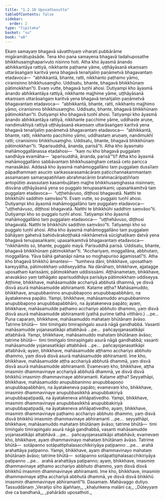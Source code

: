 ```yaml
---
title: "1.2.10 Uposathasutta"
tableOfContents: false
sidebar:
  order: 2
type: "tipitaka"
basket: "su"
book: "a8"
---
```



<DynamicBreadcrumb />

<Division number="20" book="a8" bookNo="17" page="44">

<Paragraph number="200" book="a8">
Ekaṃ samayaṃ bhagavā sāvatthiyaṃ viharati pubbārāme migāramātupāsāde. Tena kho pana samayena bhagavā tadahuposathe bhikkhusaṃghaparivuto nisinno hoti. Atha kho āyasmā ānando abhikkantāya rattiyā, nikkhante paṭhame yāme, uṭṭhāyāsanā ekaṃsaṃ uttarāsaṅgaṃ karitvā yena bhagavā tenañjaliṃ paṇāmetvā bhagavantaṃ etadavoca—  “abhikkantā, bhante, ratti, nikkhanto paṭhamo yāmo, ciranisinno bhikkhusaṃgho. Uddisatu, bhante, bhagavā bhikkhūnaṃ pātimokkhan”ti.
</Paragraph>

<Paragraph number="201" book="a8">
Evaṃ vutte, bhagavā tuṇhī ahosi. Dutiyampi kho āyasmā ānando abhikkantāya rattiyā, nikkhante majjhime yāme, uṭṭhāyāsanā ekaṃsaṃ uttarāsaṅgaṃ karitvā yena bhagavā tenañjaliṃ paṇāmetvā bhagavantaṃ etadavoca—  “abhikkantā, bhante, ratti, nikkhanto majjhimo yāmo, ciranisinno bhikkhusaṃgho. Uddisatu, bhante, bhagavā bhikkhūnaṃ pātimokkhan”ti. Dutiyampi kho bhagavā tuṇhī ahosi. Tatiyampi kho āyasmā ānando abhikkantāya rattiyā, nikkhante pacchime yāme, uddhaste aruṇe, nandimukhiyā rattiyā uṭṭhāyāsanā ekaṃsaṃ uttarāsaṅgaṃ karitvā yena bhagavā tenañjaliṃ paṇāmetvā bhagavantaṃ etadavoca—  “abhikkantā, bhante, ratti, nikkhanto pacchimo yāmo, uddhastaṃ aruṇaṃ, nandimukhī ratti; ciranisinno bhikkhusaṃgho. Uddisatu, bhante, bhagavā bhikkhūnaṃ pātimokkhan”ti. “Aparisuddhā, ānanda, parisā”ti.
</Paragraph>

<Paragraph number="202" book="a8">
Atha kho āyasmato mahāmoggallānassa etadahosi—  “kaṃ nu kho bhagavā puggalaṃ sandhāya evamāha—  ‘aparisuddhā, ānanda, parisā’”ti? Atha kho āyasmā mahāmoggallāno sabbāvantaṃ bhikkhusaṃghaṃ cetasā ceto paricca manasākāsi. Addasā kho āyasmā mahāmoggallāno taṃ puggalaṃ dussīlaṃ pāpadhammaṃ asuciṃ saṅkassarasamācāraṃ paṭicchannakammantaṃ assamaṇaṃ samaṇapaṭiññaṃ abrahmacāriṃ brahmacāripaṭiññaṃ antopūtiṃ avassutaṃ kasambujātaṃ majjhe bhikkhusaṃghassa nisinnaṃ; disvāna uṭṭhāyāsanā yena so puggalo tenupasaṅkami; upasaṅkamitvā taṃ puggalaṃ etadavoca—  “uṭṭhehāvuso, diṭṭhosi bhagavatā. Natthi te bhikkhūhi saddhiṃ saṃvāso”ti.
</Paragraph>

<Paragraph number="203" book="a8">
Evaṃ vutte, so puggalo tuṇhī ahosi. Dutiyampi kho āyasmā mahāmoggallāno taṃ puggalaṃ etadavoca—  “uṭṭhehāvuso, diṭṭhosi bhagavatā. Natthi te bhikkhūhi saddhiṃ saṃvāso”ti. Dutiyampi kho so puggalo tuṇhī ahosi. Tatiyampi kho āyasmā mahāmoggallāno taṃ puggalaṃ etadavoca—  “uṭṭhehāvuso, diṭṭhosi bhagavatā. Natthi te bhikkhūhi saddhiṃ saṃvāso”ti. Tatiyampi kho so puggalo tuṇhī ahosi.
</Paragraph>

<Paragraph number="204" book="a8">
Atha kho āyasmā mahāmoggallāno taṃ puggalaṃ bāhāyaṃ gahetvā bahidvārakoṭṭhakā nikkhāmetvā sūcighaṭikaṃ datvā yena bhagavā tenupasaṅkami; upasaṅkamitvā bhagavantaṃ etadavoca—  “nikkhāmito so, bhante, puggalo mayā. Parisuddhā parisā. Uddisatu, bhante, bhagavā bhikkhūnaṃ pātimokkhan”ti. “Acchariyaṃ, moggallāna, abbhutaṃ, moggallāna. Yāva bāhā gahaṇāpi nāma so moghapuriso āgamissatī”ti.
</Paragraph>

<Paragraph number="205" book="a8">
Atha kho bhagavā bhikkhū āmantesi—  “tumheva dāni, bhikkhave, uposathaṃ kareyyātha, pātimokkhaṃ uddiseyyātha. Na dānāhaṃ, bhikkhave, ajjatagge uposathaṃ karissāmi, pātimokkhaṃ uddisissāmi. Aṭṭhānametaṃ, bhikkhave, anavakāso yaṃ tathāgato aparisuddhāya parisāya pātimokkhaṃ uddiseyya.
</Paragraph>

<Paragraph number="206" book="a8">
Aṭṭhime, bhikkhave, mahāsamudde acchariyā abbhutā dhammā, ye disvā disvā asurā mahāsamudde abhiramanti. Katame aṭṭha? Mahāsamuddo, bhikkhave, anupubbaninno anupubbapoṇo anupubbapabbhāro, na āyatakeneva papāto. Yampi, bhikkhave, mahāsamuddo anupubbaninno anupubbapoṇo anupubbapabbhāro, na āyatakeneva papāto; ayaṃ, bhikkhave, mahāsamudde paṭhamo acchariyo abbhuto dhammo, yaṃ disvā disvā asurā mahāsamudde abhiramanti (yathā purime tathā vitthāro.) …pe…
</Paragraph>

<Paragraph number="207" book="a8">
Puna caparaṃ, bhikkhave, mahāsamuddo mahataṃ bhūtānaṃ āvāso. Tatrime bhūtā—  timi timiṅgalo timirapiṅgalo asurā nāgā gandhabbā. Vasanti mahāsamudde yojanasatikāpi attabhāvā …pe…  pañcayojanasatikāpi attabhāvā. Yampi, bhikkhave, mahāsamuddo mahataṃ bhūtānaṃ āvāso; tatrime bhūtā—  timi timiṅgalo timirapiṅgalo asurā nāgā gandhabbā; vasanti mahāsamudde yojanasatikāpi attabhāvā …pe…  pañcayojanasatikāpi attabhāvā; ayaṃ, bhikkhave, mahāsamudde aṭṭhamo acchariyo abbhuto dhammo, yaṃ disvā disvā asurā mahāsamudde abhiramanti. Ime kho, bhikkhave, mahāsamudde aṭṭha acchariyā abbhutā dhammā, yaṃ disvā disvā asurā mahāsamudde abhiramanti.
</Paragraph>

<Paragraph number="208" book="a8">
Evamevaṃ kho, bhikkhave, aṭṭha imasmiṃ dhammavinaye acchariyā abbhutā dhammā, ye disvā disvā bhikkhū imasmiṃ dhammavinaye abhiramanti. Katame aṭṭha? Seyyathāpi, bhikkhave, mahāsamuddo anupubbaninno anupubbapoṇo anupubbapabbhāro, na āyatakeneva papāto; evamevaṃ kho, bhikkhave, imasmiṃ dhammavinaye anupubbasikkhā anupubbakiriyā anupubbapaṭipadā, na āyatakeneva aññāpaṭivedho. Yampi, bhikkhave, imasmiṃ dhammavinaye anupubbasikkhā anupubbakiriyā anupubbapaṭipadā, na āyatakeneva aññāpaṭivedho; ayaṃ, bhikkhave, imasmiṃ dhammavinaye paṭhamo acchariyo abbhuto dhammo, yaṃ disvā disvā bhikkhū imasmiṃ dhammavinaye abhiramanti …pe…  seyyathāpi, bhikkhave, mahāsamuddo mahataṃ bhūtānaṃ āvāso; tatrime bhūtā—  timi timiṅgalo timirapiṅgalo asurā nāgā gandhabbā, vasanti mahāsamudde yojanasatikāpi attabhāvā …pe…  pañcayojanasatikāpi attabhāvā; evamevaṃ kho, bhikkhave, ayaṃ dhammavinayo mahataṃ bhūtānaṃ āvāso. Tatrime bhūtā—  sotāpanno sotāpattiphalasacchikiriyāya paṭipanno …pe…  arahā arahattāya paṭipanno. Yampi, bhikkhave, ayaṃ dhammavinayo mahataṃ bhūtānaṃ āvāso; tatrime bhūtā—  sotāpanno sotāpattiphalasacchikiriyāya paṭipanno …pe…  arahā arahattāya paṭipanno; ayaṃ, bhikkhave, imasmiṃ dhammavinaye aṭṭhamo acchariyo abbhuto dhammo, yaṃ disvā disvā bhikkhū imasmiṃ dhammavinaye abhiramanti. Ime kho, bhikkhave, imasmiṃ dhammavinaye aṭṭha acchariyā abbhutā dhammā, ye disvā disvā bhikkhū imasmiṃ dhammavinaye abhiramantī”ti.

</Paragraph>
</Division>

<Paragraph number="209" type="center" book="a8">
Dasamaṃ.



</Paragraph>

<Paragraph number="210" type="center" book="a8">
Mahāvaggo dutiyo.



</Paragraph>

<Paragraph number="211" type="center" book="a8">
Tassuddānaṃ


</Paragraph>

<Paragraph number="212" type="verses" book="a8">
_Verañjo sīho ājaññaṃ,_  
_khaḷuṅkena malāni ca;_  
_Dūteyyaṃ dve ca bandhanā,_  
_pahārādo uposathoti._
</Paragraph>
